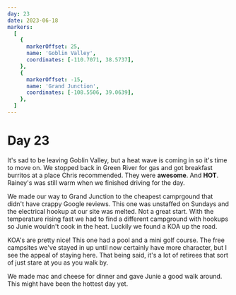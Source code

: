 ```yaml
---
day: 23
date: 2023-06-18
markers:
  [
    {
      markerOffset: 25,
      name: 'Goblin Valley',
      coordinates: [-110.7071, 38.5737],
    },
    {
      markerOffset: -15,
      name: 'Grand Junction',
      coordinates: [-108.5506, 39.0639],
    },
  ]
---
```


# Day 23

It's sad to be leaving Goblin Valley, but a heat wave is coming in so it's time to move on. We stopped back in Green River for gas and got breakfast burritos at a place Chris recommended. They were **awesome**. And **HOT**. Rainey's was still warm when we finished driving for the day.

We made our way to Grand Junction to the cheapest camprgound that didn't have crappy Google reviews. This one was unstaffed on Sundays and the electrical hookup at our site was melted. Not a great start. With the temperature rising fast we had to find a different campground with hookups so Junie wouldn't cook in the heat. Luckily we found a KOA up the road.

KOA's are pretty nice! This one had a pool and a mini golf course. The free campsites we've stayed in up until now certainly have more character, but I see the appeal of staying here. That being said, it's a lot of retirees that sort of just stare at you as you walk by.

We made mac and cheese for dinner and gave Junie a good walk around. This might have been the hottest day yet.
